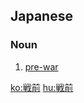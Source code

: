 ==Japanese==
{{ja-kanjitab|せん|ぜん|yomi=o}}

===Noun===
{{ja-noun|せんぜん|kyu=戰前}}

# [[pre-war]]

[[ko:戦前]]
[[hu:戦前]]